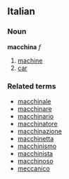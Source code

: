 ==Italian==
===Noun===
'''macchina''' ''f''

# [[machine]]
# [[car]]

===Related terms===
*[[macchinale]]
*[[macchinare]]
*[[macchinario]]
*[[macchinatore]]
*[[macchinazione]]
*[[macchinetta]]
*[[macchinismo]]
*[[macchinista]]
*[[macchinoso]]
*[[meccanico]]